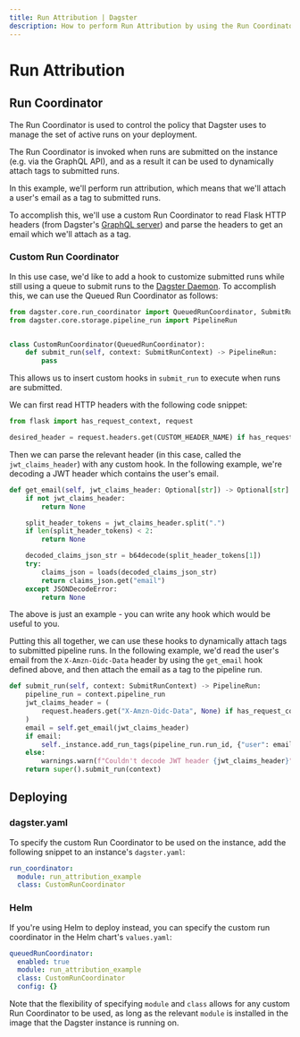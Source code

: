 ```yaml
---
title: Run Attribution | Dagster
description: How to perform Run Attribution by using the Run Coordinator.
---
```


# Run Attribution <Experimental />

<CodeReferenceLink filePath="examples/run_attribution_example" />

## Run Coordinator

The <Link href="/deployment/run-coordinator">Run Coordinator</Link> is used to control the policy that Dagster uses to manage the set of active runs on your deployment.

The Run Coordinator is invoked when runs are submitted on the <Link href="/deployment/dagster-instance">instance</Link> (e.g. via the <Link href="/concepts/dagit/graphql#launch-a-pipeline-run">GraphQL API</Link>), and as a result it can be used to dynamically attach <Link href="/concepts/solids-pipelines/pipelines#pipeline-tags">tags</Link> to submitted runs.

In this example, we'll perform run attribution, which means that we'll attach a user's email as a tag to submitted runs.

To accomplish this, we'll use a custom Run Coordinator to read Flask HTTP headers (from Dagster's [GraphQL server](/concepts/dagit/graphql)) and parse the headers to get an email which we'll attach as a tag.

### Custom Run Coordinator

In this use case, we'd like to add a hook to customize submitted runs while still using a queue to submit runs to the [Dagster Daemon](/deployment/dagster-daemon). To accomplish this, we can use the <Link href="/deployment/run-coordinator#queuedruncoordinator">Queued Run Coordinator</Link> as follows:

```python file=/guides/dagster/run-attribution/custom_run_coordinator_skeleton.py startafter=start_custom_run_coordinator_marker endbefore=end_custom_run_coordinator_marker
from dagster.core.run_coordinator import QueuedRunCoordinator, SubmitRunContext
from dagster.core.storage.pipeline_run import PipelineRun


class CustomRunCoordinator(QueuedRunCoordinator):
    def submit_run(self, context: SubmitRunContext) -> PipelineRun:
        pass
```

This allows us to insert custom hooks in `submit_run` to execute when runs are submitted.

We can first read HTTP headers with the following code snippet:

```python file=/guides/dagster/run-attribution/custom_run_coordinator_skeleton.py startafter=start_flask_header_marker endbefore=end_flask_header_marker
from flask import has_request_context, request

desired_header = request.headers.get(CUSTOM_HEADER_NAME) if has_request_context() else None
```

Then we can parse the relevant header (in this case, called the `jwt_claims_header`) with any custom hook. In the following example, we're decoding a JWT header which contains the user's email.

```python file=../../run_attribution_example/run_attribution_example/custom_run_coordinator.py startafter=start_email_marker endbefore=end_email_marker dedent=4
def get_email(self, jwt_claims_header: Optional[str]) -> Optional[str]:
    if not jwt_claims_header:
        return None

    split_header_tokens = jwt_claims_header.split(".")
    if len(split_header_tokens) < 2:
        return None

    decoded_claims_json_str = b64decode(split_header_tokens[1])
    try:
        claims_json = loads(decoded_claims_json_str)
        return claims_json.get("email")
    except JSONDecodeError:
        return None
```

The above is just an example - you can write any hook which would be useful to you.

Putting this all together, we can use these hooks to dynamically attach tags to submitted pipeline runs. In the following example, we'd read the user's email from the `X-Amzn-Oidc-Data` header by using the `get_email` hook defined above, and then attach the email as a tag to the pipeline run.

```python file=../../run_attribution_example/run_attribution_example/custom_run_coordinator.py startafter=start_submit_marker endbefore=end_submit_marker dedent=4
def submit_run(self, context: SubmitRunContext) -> PipelineRun:
    pipeline_run = context.pipeline_run
    jwt_claims_header = (
        request.headers.get("X-Amzn-Oidc-Data", None) if has_request_context() else None
    )
    email = self.get_email(jwt_claims_header)
    if email:
        self._instance.add_run_tags(pipeline_run.run_id, {"user": email})
    else:
        warnings.warn(f"Couldn't decode JWT header {jwt_claims_header}")
    return super().submit_run(context)
```

## Deploying

### dagster.yaml

To specify the custom Run Coordinator to be used on the instance, add the following snippet to an instance's `dagster.yaml`:

```yaml file=/guides/dagster/run-attribution/dagster.yaml
run_coordinator:
  module: run_attribution_example
  class: CustomRunCoordinator
```

### Helm

If you're using Helm to deploy instead, you can specify the custom run coordinator in the Helm chart's `values.yaml`:

```yaml file=/guides/dagster/run-attribution/values.yaml
queuedRunCoordinator:
  enabled: true
  module: run_attribution_example
  class: CustomRunCoordinator
  config: {}
```

Note that the flexibility of specifying `module` and `class` allows for any custom Run Coordinator to be used, as long as the relevant `module` is installed in the image that the Dagster instance is running on.
